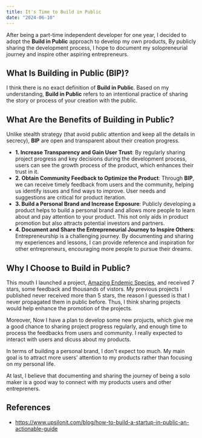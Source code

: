 ```yaml
---
title: It's Time to Build in Public
date: "2024-06-10"
---
```


After being a part-time independent developer for one year, I decided to adopt the **Build in Public** approach to develop my own products,
By publicly sharing the development process, I hope to document my solopreneurial journey and inspire other aspiring entrepreneurs.

## What Is Building in Public (BIP)?

I think there is no exact definition of **Build in Public**. Based on my understanding,
**Build in Public** refers to an intentional practice of sharing the story or process of your creation with the public.

## What Are the Benefits of Building in Public?

Unlike stealth strategy (that avoid public attention and keep all the details in secrecy), **BIP** are open and transparent about their creation progress.

- **1. Increase Transparency and Gain User Trust**: By regularly sharing project progress and key decisions during the development process,
  users can see the growth process of the product, which enhances their trust in it.
- **2. Obtain Community Feedback to Optimize the Product**: Through **BIP**, we can receive timely feedback from users and the community,
  helping us identify issues and find ways to improve. User needs and suggestions are critical for product iteration.
- **3. Build a Personal Brand and Increase Exposure**: Publicly developing a product helps to build a personal brand and allows more people to learn about and pay attention to your product.
  This not only aids in product promotion but also attracts potential investors and partners.
- **4. Document and Share the Entrepreneurial Journey to Inspire Others**: Entrepreneurship is a challenging journey. By documenting and sharing my experiences and lessons,
  I can provide reference and inspiration for other entrepreneurs, encouraging more people to pursue their dreams.

## Why I Choose to Build in Public?

This mouth I launched a project, [Amazing Endemic Species](https://github.com/shenlu89/amazing-endemic-species), and received 7 stars, some feedback and thousands of vistors.
My previous projects I published never received more than 5 stars, the reason I guessed is that I never propagated them in public before.
Thus, I think sharing projects would help enhance the promotion of the projects.

Moreover, Now I have a plan to develop some new projucts, which give me a good chance to sharing project progress regularly,
and enough time to process the feedbacks from users and community. I really expected to interact with users and dicuss about
my products.

In terms of building a personal brand, I don't expect too much.
My main goal is to attract more users' attention to my products rather than focusing on my personal life.

At last, I believe that documenting and sharing the journey of being a solo maker is a good way to connect with my products users and other entrepreners.

## References

- https://www.upsilonit.com/blog/how-to-build-a-startup-in-public-an-actionable-guide
